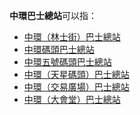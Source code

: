 '''中環巴士總站'''可以指：
* [[中環（林士街）巴士總站|中環（林士街）巴士總站]]
* [[中環碼頭巴士總站|中環碼頭巴士總站]]
* [[中環5號碼頭巴士總站|中環五號碼頭巴士總站]]
* [[中環（天星碼頭）巴士總站|中環（天星碼頭）巴士總站]]
* [[中環（交易廣場）巴士總站|中環（交易廣場）巴士總站]]
* [[中環（大會堂）巴士總站|中環（大會堂）巴士總站]]

{{disambig|cat=六字建築物消歧義}}